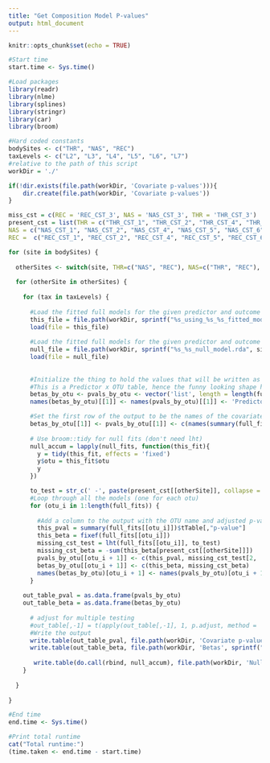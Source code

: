 ```yaml
---
title: "Get Composition Model P-values"
output: html_document
---
```


```r
knitr::opts_chunk$set(echo = TRUE)
```

```r

#Start time
start.time <- Sys.time()

#Load packages
library(readr)
library(nlme)
library(splines)
library(stringr)
library(car)
library(broom)

#Hard coded constants
bodySites <- c("THR", "NAS", "REC")
taxLevels <- c("L2", "L3", "L4", "L5", "L6", "L7")
#relative to the path of this script
workDir = './'

if(!dir.exists(file.path(workDir, 'Covariate p-values'))){
    dir.create(file.path(workDir, 'Covariate p-values'))
}

miss_cst = c(REC = 'REC_CST_3', NAS = 'NAS_CST_3', THR = 'THR_CST_3')
present_cst = list(THR = c("THR_CST_1", "THR_CST_2", "THR_CST_4", "THR_CST_5", "THR_CST_6"),
NAS = c("NAS_CST_1", "NAS_CST_2", "NAS_CST_4", "NAS_CST_5", "NAS_CST_6", "NAS_CST_7"),
REC =  c("REC_CST_1", "REC_CST_2", "REC_CST_4", "REC_CST_5", "REC_CST_6"))

for (site in bodySites) {
  
  otherSites <- switch(site, THR=c("NAS", "REC"), NAS=c("THR", "REC"), REC=c("THR", "NAS"))
  
  for (otherSite in otherSites) {
  
    for (tax in taxLevels) {
      
      #Load the fitted full models for the given predictor and outcome body sites and given taxonomic level
      this_file = file.path(workDir, sprintf("%s_using_%s_%s_fitted_models.rda", site, otherSite, tax))
      load(file = this_file)
      
      #Load the fitted full models for the given predictor and outcome body sites and given taxonomic level
      null_file = file.path(workDir, sprintf("%s_%s_null_model.rda", site, tax))
      load(file = null_file)
      
      
      #Initialize the thing to hold the values that will be written as output
      #This is a Predictor x OTU table, hence the funny looking shape here
      betas_by_otu <- pvals_by_otu <- vector('list', length = length(full_fits) + 1)
      names(betas_by_otu)[[1]] <- names(pvals_by_otu)[[1]] <- 'Predictor'

      #Set the first row of the output to be the names of the covariates in the model + the derived CST
      betas_by_otu[[1]] <- pvals_by_otu[[1]] <- c(names(summary(full_fits[[1]])$tTable[,"p-value"]), miss_cst[otherSite])
      
      # Use broom::tidy for null fits (don't need lht)
      null_accum = lapply(null_fits, function(this_fit){
        y = tidy(this_fit, effects = 'fixed')
        y$otu = this_fit$otu
        y
      })

      to_test = str_c(' -', paste(present_cst[[otherSite]], collapse = ' -'))
      #Loop through all the models (one for each otu)
      for (otu_i in 1:length(full_fits)) {
        
        #Add a column to the output with the OTU name and adjusted p-values for each term
        this_pval = summary(full_fits[[otu_i]])$tTable[,"p-value"]
        this_beta = fixef(full_fits[[otu_i]])
        missing_cst_test = lht(full_fits[[otu_i]], to_test)
        missing_cst_beta = -sum(this_beta[present_cst[[otherSite]]])
        pvals_by_otu[[otu_i + 1]] <- c(this_pval, missing_cst_test[2, 'Pr(>Chisq)'])
        betas_by_otu[[otu_i + 1]] <- c(this_beta, missing_cst_beta)
        names(betas_by_otu)[otu_i + 1] <- names(pvals_by_otu)[otu_i + 1] <- full_fits[[otu_i]]$otu
      }
      
    out_table_pval = as.data.frame(pvals_by_otu)
    out_table_beta = as.data.frame(betas_by_otu)
    
      # adjust for multiple testing
      #out_table[,-1] = t(apply(out_table[,-1], 1, p.adjust, method = 'fdr'))
      #Write the output
      write.table(out_table_pval, file.path(workDir, 'Covariate p-values', sprintf("%s_using_%s_%s_pvals.csv", site, otherSite, tax)), sep = ",", row.names = FALSE, col.names = TRUE)
      write.table(out_table_beta, file.path(workDir, 'Betas', sprintf("%s_using_%s_%s_betas.csv", site, otherSite, tax)), sep = ",", row.names = FALSE, col.names = TRUE)
      
       write.table(do.call(rbind, null_accum), file.path(workDir, 'Null Models', sprintf("%s_%s_coef_pvals.csv", site, tax)), sep = ",", row.names = FALSE, col.names = TRUE)
    }
    
  }
  
}

#End time
end.time <- Sys.time()

#Print total runtime
cat("Total runtime:")
(time.taken <- end.time - start.time)


```
